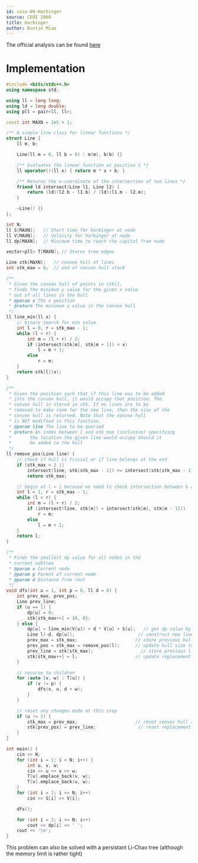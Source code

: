 ```yaml
---
id: ceio-09-Harbinger
source: CEOI 2009
title: Harbinger
author: Dustin Miao
---
```


The official analysis can be found [here](https://studylib.net/doc/5889373/--ceoi-2009)

# Implementation 

<LanguageSection>

<CPPSection>
  
```cpp
#include <bits/stdc++.h>
using namespace std;

using ll = long long;
using ld = long double;
using pll = pair<ll, ll>;

const int MAXN = 1e5 + 1;

/** A simple line class for linear functions */ 
struct Line {
	ll m, b;

	Line(ll m = 0, ll b = 0) : m(m), b(b) {}

	/** Evaluates the linear function at position x */ 
	ll operator()(ll x) { return m * x + b; }

	/** Returns the x-coordinate of the intersection of two lines */ 
	friend ld intersect(Line l1, Line l2) { 
		return (ld)(l2.b - l1.b) / (ld)(l1.m - l2.m); 
	}

	~Line() {}
};

int N;
ll S[MAXN];   // Start time for harbinger at node
ll V[MAXN];   // Velocity for harbinger at node
ll dp[MAXN];  // Minimum time to reach the capital from node

vector<pll> T[MAXN]; // Stores tree edges

Line stk[MAXN];   // convex hull of lines
int stk_max = 0;  // end of convex hull stack

/**
 * Given the convex hull of points in stk[],
 * finds the minimum y value for the given x value
 * out of all lines in the hull
 * @param x The x position
 * @return The minimum y value in the convex hull
 */ 
ll line_min(ll x) {
	// binary search for min value
	int l = 0, r = stk_max - 1;
	while (l < r) {
		int m = (l + r) / 2;
		if (intersect(stk[m], stk[m + 1]) < x)
			l = m + 1;
		else 
			r = m;
	}
	return stk[l](x);
}

/**
 * Gives the position such that if this line was to be added 
 * into the convex hull, it would occupy that position. The 
 * convex hull is stored in stk. If no lines are to be 
 * removed to make room for the new line, then the size of the
 * convex hull is returned. Note that the convex hull 
 * is NOT modified in this function. 
 * @param line The line to be queried
 * @return An index between 1 and stk_max (inclusive) specifying 
 *		 the location the given line would occupy should it 
 *		 be added to the hull
 */ 
ll remove_pos(Line line) {
	// check if hull is trivial or if line belongs at the end
	if (stk_max < 2 || 
		intersect(line, stk[stk_max - 1]) >= intersect(stk[stk_max - 1], stk[stk_max - 2]))
		return stk_max;

	// begin at l = 1 because we need to check intersection between k and k - 1
	int l = 1, r = stk_max - 1;
	while (l < r) {
		int m = (l + r) / 2;
		if (intersect(line, stk[m]) < intersect(stk[m], stk[m - 1])) 
			r = m;
		else 
			l = m + 1;
	}
	return l;
}

/**
 * Finds the smallest dp value for all nodes in the 
 * current subtree
 * @param u Current node
 * @param p Parent of current node
 * @param d Distance from root
 */ 
void dfs(int u = 1, int p = 0, ll d = 0) {
	int prev_max, prev_pos;
	Line prev_line;
	if (u == 1) {
		dp[u] = 0;
		stk[stk_max++] = {0, 0}; 
	} else {
		dp[u] = line_min(V[u]) + d * V[u] + S[u];   // get dp value by querying convex hull
		Line l(-d, dp[u]);						  // construct new line that might be added into hull
		prev_max = stk_max;						 // store previous hull size
		prev_pos = stk_max = remove_pos(l);		 // update hull size to include new line
		prev_line = stk[stk_max];				   // store previous line at replacement position
		stk[stk_max++] = l;						 // update replacement position to new line
	}

	// recurse to children
	for (auto [v, w] : T[u]) {
		if (v != p) {
			dfs(v, u, d + w);
		}
	}

	// reset any changes made at this step
	if (u != 1) {
		stk_max = prev_max;						 // reset convex hull size 
		stk[prev_pos] = prev_line;				  // reset replacement position
	}
}

int main() {
	cin >> N;
	for (int i = 1; i < N; i++) {
		int u, v, w;
		cin >> u >> v >> w;
		T[u].emplace_back(v, w);
		T[v].emplace_back(u, w);
	}
	for (int i = 2; i <= N; i++)
		cin >> S[i] >> V[i];

	dfs();

	for (int i = 2; i <= N; i++)
		cout << dp[i] << ' ';
	cout << '\n';
}
```
</CPPSection>

</LanguageSection>

<Info title="Alternative Solution">

This problem can also be solved with a persistant Li-Chao tree (although the memory limit is rather tight)

</Info>
